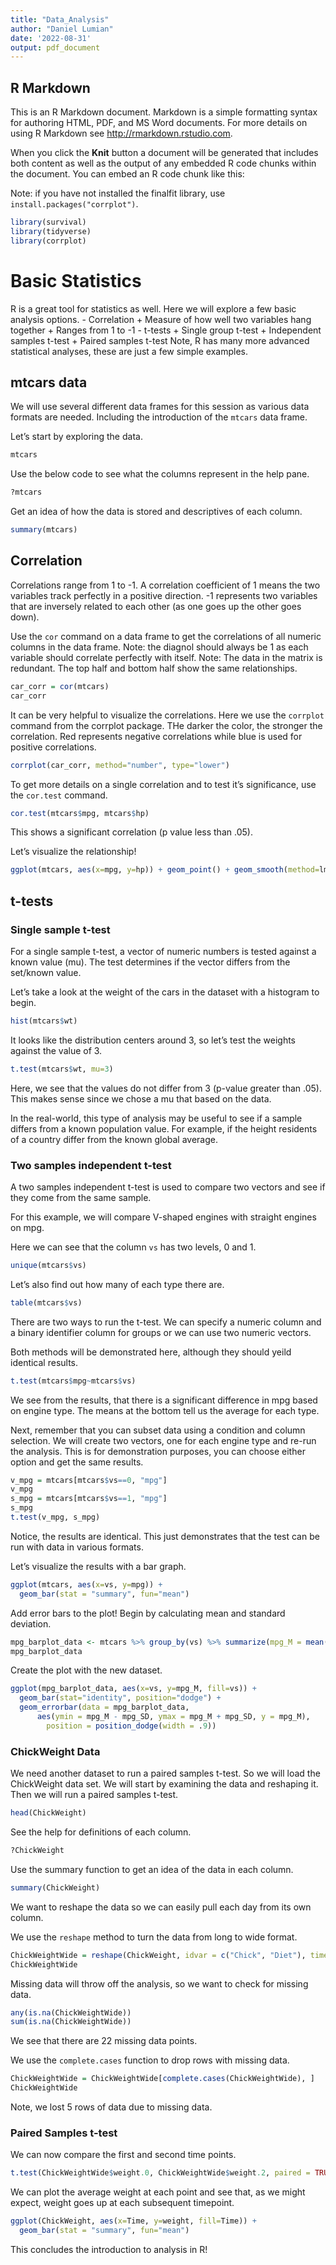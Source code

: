 ```yaml
---
title: "Data_Analysis"
author: "Daniel Lumian"
date: '2022-08-31'
output: pdf_document
---
```


## R Markdown

This is an R Markdown document. Markdown is a simple formatting syntax for authoring HTML, PDF, and MS Word documents. For more details on using R Markdown see <http://rmarkdown.rstudio.com>.

When you click the **Knit** button a document will be generated that includes both content as well as the output of any embedded R code chunks within the document. You can embed an R code chunk like this:

Note: if you have not installed the finalfit library, use `install.packages("corrplot")`.
```r
library(survival)
library(tidyverse)
library(corrplot)
```

# Basic Statistics

R is a great tool for statistics as well. Here we will explore a few basic analysis options.
- Correlation
  + Measure of how well two variables hang together
  + Ranges from 1 to -1
- t-tests
  + Single group t-test
  + Independent samples t-test
  + Paired samples t-test
Note, R has many more advanced statistical analyses, these are just a few simple examples.


## mtcars data
We will use several different data frames for this session as various data formats are needed.
Including the introduction of the `mtcars` data frame.

Let's start by exploring the data.
```r
mtcars
```
Use the below code to see what the columns represent in the help pane.
```r
?mtcars
```
Get an idea of how the data is stored and descriptives of each column.
```r
summary(mtcars)
```

## Correlation
Correlations range from 1 to -1. A correlation coefficient of 1 means the two variables 
track perfectly in a positive direction. -1 represents two variables that are 
inversely related to each other (as one goes up the other goes down).

Use the `cor` command on a data frame to get the correlations of all numeric columns
in the data frame.
Note: the diagnol should always be 1 as each variable should correlate perfectly with itself.
Note: The data in the matrix is redundant. The top half and bottom half show the same
relationships.
```r
car_corr = cor(mtcars)
car_corr
```

It can be very helpful to visualize the correlations. Here we use the `corrplot` command
from the corrplot package.
THe darker the color, the stronger the correlation. Red represents negative 
correlations while blue is used for positive correlations.
```r
corrplot(car_corr, method="number", type="lower")
```
To get more details on a single correlation and to test it's significance, 
use the `cor.test` command. 
```r
cor.test(mtcars$mpg, mtcars$hp)
```
This shows a significant correlation (p value less than .05).

Let's visualize the relationship!
```r
ggplot(mtcars, aes(x=mpg, y=hp)) + geom_point() + geom_smooth(method=lm)
```

## t-tests

### Single sample t-test

For a single sample t-test, a vector of numeric numbers is tested against a known value (mu).
The test determines if the vector differs from the set/known value.

Let's take a look at the weight of the cars in the dataset with a histogram to begin.

```r
hist(mtcars$wt)
```
It looks like the distribution centers around 3, so let's test the weights against the value of 3.

```r
t.test(mtcars$wt, mu=3)
```
Here, we see that the values do not differ from 3 (p-value greater than .05).
This makes sense since we chose a mu that based on the data.

In the real-world, this type of analysis may be useful to see if a sample differs
from a known population value. For example, if the height residents of a country differ
from the known global average. 

### Two samples independent t-test
A two samples independent t-test is used to compare two vectors and see if they come
from the same sample.

For this example, we will compare V-shaped engines with straight engines on mpg.

Here we can see that the column `vs` has two levels, 0 and 1.
```r
unique(mtcars$vs)
```
Let's also find out how many of each type there are.

```r
table(mtcars$vs)
```

There are two ways to run the t-test. We can specify a numeric column and a binary
identifier column for groups or we can use two numeric vectors. 

Both methods will be demonstrated here, although they should yeild identical results.

```r
t.test(mtcars$mpg~mtcars$vs)
```
We see from the results, that there is a significant difference in mpg based on engine type.
The means at the bottom tell us the average for each type.

Next, remember that you can subset data using a condition and column selection.
We will create two vectors, one for each engine type and re-run the analysis.
This is for demonstration purposes, you can choose either option and get the same results.

```r
v_mpg = mtcars[mtcars$vs==0, "mpg"]
v_mpg
s_mpg = mtcars[mtcars$vs==1, "mpg"]
s_mpg
t.test(v_mpg, s_mpg)
```
Notice, the results are identical. This just demonstrates that the test can be run
with data in various formats.

Let's visualize the results with a bar graph.
```r
ggplot(mtcars, aes(x=vs, y=mpg)) + 
  geom_bar(stat = "summary", fun="mean")
```
Add error bars to the plot!
Begin by calculating mean and standard deviation.
```r
mpg_barplot_data <- mtcars %>% group_by(vs) %>% summarize(mpg_M = mean(mpg), mpg_SD = sd(mpg))
mpg_barplot_data
```
Create the plot with the new dataset.
```r
ggplot(mpg_barplot_data, aes(x=vs, y=mpg_M, fill=vs)) + 
  geom_bar(stat="identity", position="dodge") +
  geom_errorbar(data = mpg_barplot_data, 
      aes(ymin = mpg_M - mpg_SD, ymax = mpg_M + mpg_SD, y = mpg_M),
        position = position_dodge(width = .9))
```

### ChickWeight Data

We need another dataset to run a paired samples t-test. So we will load the
ChickWeight data set. We will start by examining the data and reshaping it.
Then we will run a paired samples t-test.

```r
head(ChickWeight)
```

See the help for definitions of each column.
```r
?ChickWeight
```

Use the summary function to get an idea of the data in each column.
```r
summary(ChickWeight)
```

We want to reshape the data so we can easily pull each day from its own column.

We use the `reshape` method to turn the data from long to wide format.
```r
ChickWeightWide = reshape(ChickWeight, idvar = c("Chick", "Diet"), timevar = "Time", direction="wide")
ChickWeightWide
```

Missing data will throw off the analysis, so we want to check for missing data.
```r
any(is.na(ChickWeightWide))
sum(is.na(ChickWeightWide))
```
We see that there are 22 missing data points. 

We use the `complete.cases` function to drop rows with missing data.
```r
ChickWeightWide = ChickWeightWide[complete.cases(ChickWeightWide), ]
ChickWeightWide
```
Note, we lost 5 rows of data due to missing data.

### Paired Samples t-test
We can now compare the first and second time points.
```r
t.test(ChickWeightWide$weight.0, ChickWeightWide$weight.2, paired = TRUE)
```
We can plot the average weight at each point and see that, as we might expect, weight
goes up at each subsequent timepoint.

```r
ggplot(ChickWeight, aes(x=Time, y=weight, fill=Time)) + 
  geom_bar(stat = "summary", fun="mean")
```
This concludes the introduction to analysis in R!
